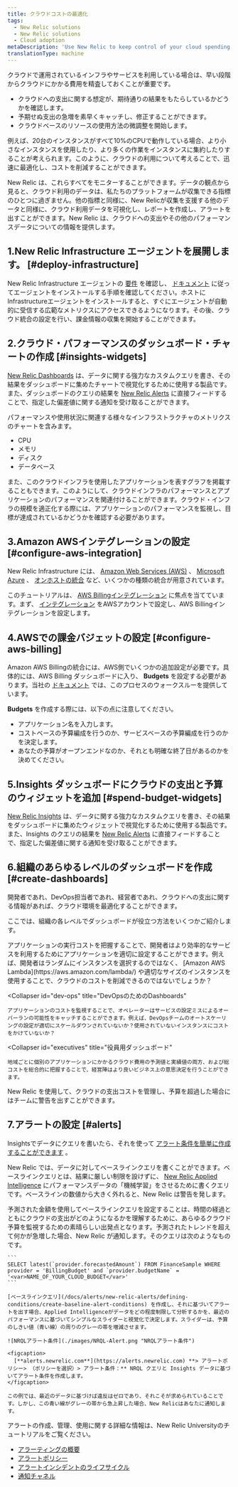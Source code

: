 ```yaml
---
title: クラウドコストの最適化
tags:
  - New Relic solutions
  - New Relic solutions
  - Cloud adoption
metaDescription: 'Use New Relic to keep control of your cloud spending costs, and get your teams alerted when you go over your budgets.'
translationType: machine
---
```


クラウドで運用されているインフラやサービスを利用している場合は、早い段階からクラウドにかかる費用を精査しておくことが重要です。

* クラウドへの支出に関する想定が、期待通りの結果をもたらしているかどうかを確認します。
* 予期せぬ支出の急増を素早くキャッチし、修正することができます。
* クラウドベースのリソースの使用方法の微調整を開始します。

例えば、20台のインスタンスがすべて10%のCPUで動作している場合、より小さなインスタンスを使用したり、より多くの作業をインスタンスに集約したりすることが考えられます。このように、クラウドの利用について考えることで、迅速に最適化し、コストを削減することができます。

New Relic は、これらすべてをモニターすることができます。データの観点から見ると、クラウド利用のデータは、私たちのプラットフォームが収集できる指標のひとつに過ぎません。他の指標と同様に、New Relicが収集を支援する他のデータと同様に、クラウド利用データを可視化し、レポートを作成し、アラートを出すことができます。New Relic は、クラウドへの支出やその他のパフォーマンスデータについての情報を提供します。

## 1.New Relic Infrastructure エージェントを展開します。 [#deploy-infrastructure]

New Relic Infrastructure エージェントの [要件](/docs/infrastructure/new-relic-infrastructure/getting-started/compatibility-requirements-new-relic-infrastructure) を確認し、 [ドキュメント](/docs/infrastructure/new-relic-infrastructure/installation) に従ってエージェントをインストールする手順を確認してください。ホストにInfrastructureエージェントをインストールすると、すぐにエージェントが自動的に受信する広範なメトリクスにアクセスできるようになります。その後、クラウド統合の設定を行い、課金情報の収集を開始することができます。

## 2.クラウド・パフォーマンスのダッシュボード・チャートの作成 [#insights-widgets]

[New Relic Dashboards](/docs/dashboards) は、データに関する強力なカスタムクエリを書き、その結果をダッシュボードに集めたチャートで視覚化するために使用する製品です。また、ダッシュボードのクエリの結果を [New Relic Alerts](/docs/alerts/new-relic-alerts/getting-started/introduction-new-relic-alerts) に直接フィードすることで、指定した偏差値に関する通知を受け取ることができます。

パフォーマンスや使用状況に関連する様々なインフラストラクチャのメトリクスのチャートを含みます。

* CPU
* メモリ
* ディスク
* データベース

また、このクラウドインフラを使用したアプリケーションを表すグラフを掲載することもできます。このようにして、クラウドインフラのパフォーマンスとアプリケーションのパフォーマンスを関連付けることができます。クラウド・インフラの規模を適正化する際には、アプリケーションのパフォーマンスを監視し、目標が達成されているかどうかを確認する必要があります。

## 3.Amazon AWSインテグレーションの設定 [#configure-aws-integration]

New Relic Infrastructure には、 [Amazon Web Services (AWS)](/docs/infrastructure/amazon-integrations/aws-integrations-list) 、 [Microsoft Azure](/docs/integrations/microsoft-azure-integrations/azure-integrations-list) 、 [オンホストの統合](/docs/infrastructure/host-integrations/host-integrations-list) など、いくつかの種類の統合が用意されています。

このチュートリアルは、 [AWS Billingインテグレーション](/docs/integrations/amazon-integrations/aws-integrations-list/aws-billing-monitoring-integration) に焦点を当てています。まず、 [インテグレーション](/docs/integrations/amazon-integrations/getting-started/connect-aws-services-infrastructure) をAWSアカウントで設定し、AWS Billingインテグレーションを設定します。

## 4.AWSでの課金バジェットの設定 [#configure-aws-billing]

Amazon AWS Billingの統合には、AWS側でいくつかの追加設定が必要です。具体的には、AWS Billing ダッシュボードに入り、 **Budgets** を設定する必要があります。当社の [ドキュメント](/docs/integrations/amazon-integrations/aws-integrations-list/aws-billing-monitoring-integration) では、このプロセスのウォークスルーを提供しています。

**Budgets** を作成する際には、以下の点に注意してください。

* アプリケーション名を入力します。
* コストベースの予算編成を行うのか、サービスベースの予算編成を行うのかを決定します。
* あなたの予算がオープンエンドなのか、それとも明確な終了日があるのかを決めてください。

## 5.Insights ダッシュボードにクラウドの支出と予算のウィジェットを追加 [#spend-budget-widgets]

[New Relic Insights](/docs/insights) は、データに関する強力なカスタムクエリを書き、その結果をダッシュボードに集めたウィジェットで視覚化するために使用する製品です。また、Insights のクエリの結果を [New Relic Alerts](/docs/alerts/new-relic-alerts/getting-started/introduction-new-relic-alerts) に直接フィードすることで、指定した偏差値に関する通知を受け取ることができます。

## 6.組織のあらゆるレベルのダッシュボードを作成 [#create-dashboards]

開発者であれ、DevOps担当者であれ、経営者であれ、クラウドへの支出に関する情報があれば、クラウド環境を最適化することができます。

ここでは、組織の各レベルでダッシュボードが役立つ方法をいくつかご紹介します。

<CollapserGroup>
  <Collapser
    id="developers"
    title="開発者向けダッシュボード"
  >
    アプリケーションの実行コストを把握することで、開発者はより効率的なサービスを利用するためにアプリケーションを適切に設定することができます。例えば、開発者はランダムにインスタンスを選択するのではなく、 [Amazon AWS Lambda](https://aws.amazon.com/lambda/) や適切なサイズのインスタンスを使用することで、クラウドのコストを削減できるのではないでしょうか？
  </Collapser>

  <Collapser
    id="dev-ops"
    title="DevOpsのためのDashboards"
  >
    アプリケーションのコストを監視することで、オペレーターはサービスの設定ミスによるオーバーランの可能性をキャッチすることができます。例えば、DevOpsチームのオートスケーリングの設定が適切にスケールダウンされていないか？使用されていないインスタンスにコストをかけていないか？
  </Collapser>

  <Collapser
    id="executives"
    title="役員用ダッシュボード"
  >
    地域ごとに個別のアプリケーションにかかるクラウド費用の予測値と実績値の両方、および総コストを総合的に把握することで、経営陣はより良いビジネス上の意思決定を行うことができます。
  </Collapser>
</CollapserGroup>

New Relic を使用して、クラウドの支出コストを管理し、予算を超過した場合にはチームに警告を出すことができます。

## 7.アラートの設定 [#alerts]

Insightsでデータにクエリを書いたら、それを使って [アラート条件を簡単に作成することができます](/docs/alerts/new-relic-alerts/defining-conditions/create-alert-conditions-nrql-queries) 。

New Relic では、データに対してベースラインクエリを書くことができます。ベースラインクエリとは、結果に厳しい制限を設けずに、 [New Relic Applied Intelligence](https://newrelic.com/platform/applied-intelligence) にパフォーマンスデータの「機械学習」をさせるために書くクエリです。ベースラインの数値から大きく外れると、New Relic は警告を発します。

<CollapserGroup>
  <Collapser
    id="configure-baseline-query"
    title="予測値を用いたベースラインクエリの設定"
  >
    予測された金額を使用してベースラインクエリを設定することは、時間の経過とともにクラウドの支出がどのようになるかを理解するために、あらゆるクラウド予算を監視するための素晴らしい出発点となります。予測されたトレンドを超えて何かが急増した場合、New Relic が通知します。そのクエリは次のようなものです。

    ```
    SELECT latest(`provider.forecastedAmount`) FROM FinanceSample WHERE provider = 'BillingBudget' and `provider.budgetName` = '<var>NAME_OF_YOUR_CLOUD_BUDGET</var>'
    ```

    [ベースラインクエリ](/docs/alerts/new-relic-alerts/defining-conditions/create-baseline-alert-conditions) を作成し、それに基づいてアラートを出す場合、Applied Intelligenceがデータをどの程度制限して分析するかを、最近のパフォーマンスに基づいてシンプルなスライダーと視覚化で決定します。スライダーは、予算のしきい値（青い線）の周りのグレーの帯を増減させます。

    ![NRQLアラート条件](./images/NRQL-Alert.png "NRQLアラート条件")

    <figcaption>
      [**alerts.newrelic.com**](https://alerts.newrelic.com) **> アラートポリシー> （ポリシーを選択）> アラート条件：** NRQL クエリと Insights データに基づいてアラート条件を作成します。
    </figcaption>

    この例では、最近のデータに基づけば違反はゼロであり、それこそが求められていることです。しかし、この青い線がグレーの帯から急上昇した場合、New Relicはあなたに通知します。
  </Collapser>
</CollapserGroup>

アラートの作成、管理、使用に関する詳細な情報は、New Relic Universityのチュートリアルをご覧ください。

* [アラーティングの概要](https://learn.newrelic.com/courses/performance_tools/alerts)
* [アラートポリシー](https://learn.newrelic.com/courses/performance_tools/alert_policies)
* [アラートインシデントのライフサイクル](https://learn.newrelic.com/courses/performance_tools/alerting_lifecycle)
* [通知チャネル](https://learn.newrelic.com/courses/performance_tools/alert_notification)